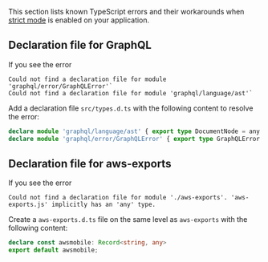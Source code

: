 This section lists known TypeScript errors and their workarounds when [strict mode](https://www.typescriptlang.org/tsconfig#strict) is enabled on your application.

## Declaration file for GraphQL

If you see the error

```
Could not find a declaration file for module 'graphql/error/GraphQLError'` 
Could not find a declaration file for module 'graphql/language/ast'` 
```

Add a declaration file `src/types.d.ts` with the following content to resolve the error:

```ts
declare module 'graphql/language/ast' { export type DocumentNode = any }
declare module 'graphql/error/GraphQLError' { export type GraphQLError = any }
```

## Declaration file for aws-exports

If you see the error

```
Could not find a declaration file for module './aws-exports'. 'aws-exports.js' implicitly has an 'any' type.
```

Create a `aws-exports.d.ts` file on the same level as `aws-exports` with the following content:

```ts
declare const awsmobile: Record<string, any>
export default awsmobile; 
```
